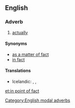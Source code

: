 ==English==

===Adverb===
{{en-adv|pos=[[in point]] [[of]] [[fact]]|-}}

# {{context|modal}} [[actually]]

====Synonyms====
* [[as a matter of fact]]
* [[in fact]]

====Translations====
* Icelandic: {{t|is|satt að segja}}, {{t|is|í sannleika sagt}}, {{t|is|í raun og veru}}

[[Category:English modal adverbs]]

[[et:in point of fact]]